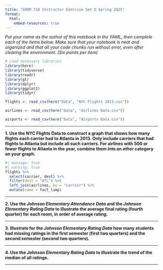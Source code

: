 ```yaml
---
title: "EDRM 718 Instructor Exercise Set D Spring 2025"
format:
  html:
    embed-resources: true
---
```


*Put your name as the author of this notebook in the YAML, then complete each of the items below. Make sure that your notebook is neat and organized and that all your code chunks run without error, even after clearing the environment. (Six points per item)*

```r
# Load necessary libraries
library(here)
library(tidyverse)
library(readr)
library(gt)
library(dplyr)
library(ggplot2)
library(tidyr)

flights <- read_csv(here("Data", "NYC Flights 2013.csv"))

airlines <- read_csv(here("Data", "Airlines Data.csv"))

airports <- read_csv(here("Data", "Airports Data.csv"))
```


***

**1. Use the NYC Flights Data to construct a graph that shows how many flights each carrier had to Atlanta in 2013. Only include carriers that had flights to Atlanta but include all such carriers. For airlines with 500 or fewer flights to Atlanta in the year, combine them into an *other* category on your graph.**

```r
#| message: true
#| warning: true
flights %>% 
  select(carrier, dest) %>%
  filter(dest = "ATL") %>%
  left_join(airlines, by = "carrier") %>%
  mutate(name = fact_lump)
```


***

**2. Use the *Johnson Elementary Attendance Data* and the *Johnson Elementary Rating Data* to illustrate the average final rating (fourth quarter) for each room, in order of average rating.**

***

**3. Illustrate for the *Johnson Elementary Rating Data* how many students had missing ratings in the first semester (first two quarters) and the second semester (second two quarters).**

***

**4. Use the *Johnson Elementary Rating Data* to illustrate the trend of the median of all ratings.**

***
